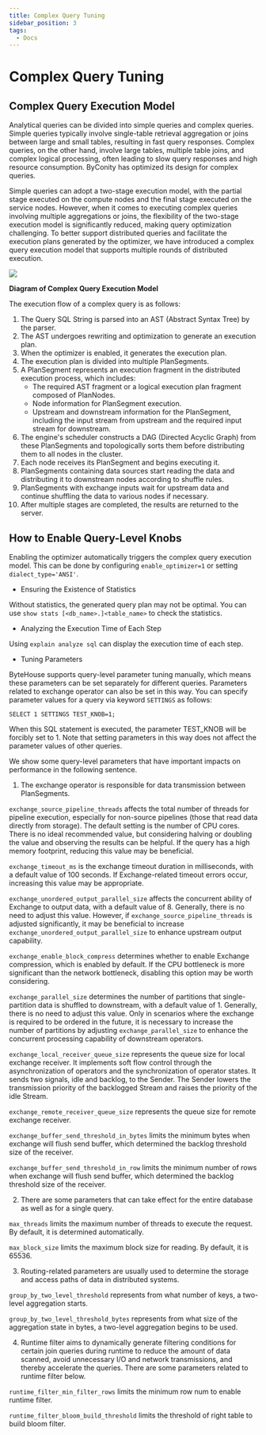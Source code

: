 ```yaml
---
title: Complex Query Tuning
sidebar_position: 3
tags:
  - Docs
---
```


# Complex Query Tuning

## Complex Query Execution Model

Analytical queries can be divided into simple queries and complex queries. Simple queries typically involve single-table retrieval aggregation or joins between large and small tables, resulting in fast query responses. Complex queries, on the other hand, involve large tables, multiple table joins, and complex logical processing, often leading to slow query responses and high resource consumption. ByConity has optimized its design for complex queries.

Simple queries can adopt a two-stage execution model, with the partial stage executed on the compute nodes and the final stage executed on the service nodes. However, when it comes to executing complex queries involving multiple aggregations or joins, the flexibility of the two-stage execution model is significantly reduced, making query optimization challenging. To better support distributed queries and facilitate the execution plans generated by the optimizer, we have introduced a complex query execution model that supports multiple rounds of distributed execution.

![](./assets/complex-query-model.png)

**Diagram of Complex Query Execution Model**

The execution flow of a complex query is as follows:

1. The Query SQL String is parsed into an AST (Abstract Syntax Tree) by the parser.
2. The AST undergoes rewriting and optimization to generate an execution plan.
3. When the optimizer is enabled, it generates the execution plan.
4. The execution plan is divided into multiple PlanSegments.
5. A PlanSegment represents an execution fragment in the distributed execution process, which includes:
   - The required AST fragment or a logical execution plan fragment composed of PlanNodes.
   - Node information for PlanSegment execution.
   - Upstream and downstream information for the PlanSegment, including the input stream from upstream and the required input stream for downstream.
6. The engine's scheduler constructs a DAG (Directed Acyclic Graph) from these PlanSegments and topologically sorts them before distributing them to all nodes in the cluster.
7. Each node receives its PlanSegment and begins executing it.
8. PlanSegments containing data sources start reading the data and distributing it to downstream nodes according to shuffle rules.
9. PlanSegments with exchange inputs wait for upstream data and continue shuffling the data to various nodes if necessary.
10. After multiple stages are completed, the results are returned to the server.

## How to Enable Query-Level Knobs

Enabling the optimizer automatically triggers the complex query execution model. This can be done by configuring `enable_optimizer=1` or setting `dialect_type='ANSI'`.

- Ensuring the Existence of Statistics

Without statistics, the generated query plan may not be optimal. You can use `show stats [<db_name>.]<table_name>` to check the statistics.

- Analyzing the Execution Time of Each Step

Using `explain analyze sql` can display the execution time of each step.

- Tuning Parameters

ByteHouse supports query-level parameter tuning manually, which means these parameters can be set separately for different queries. Parameters related to exchange operator can also be set in this way. You can specify parameter values for a query via keyword `SETTINGS` as follows:

```
SELECT 1 SETTINGS TEST_KNOB=1;
```

When this SQL statement is executed, the parameter TEST_KNOB will be forcibly set to 1. Note that setting parameters in this way does not affect the parameter values ​​of other queries.

We show some query-level parameters that have important impacts on performance in the following sentence.

1. The exchange operator is responsible for data transmission between PlanSegments.

`exchange_source_pipeline_threads` affects the total number of threads for pipeline execution, especially for non-source pipelines (those that read data directly from storage). The default setting is the number of CPU cores. There is no ideal recommended value, but considering halving or doubling the value and observing the results can be helpful. If the query has a high memory footprint, reducing this value may be beneficial.

`exchange_timeout_ms` is the exchange timeout duration in milliseconds, with a default value of 100 seconds. If Exchange-related timeout errors occur, increasing this value may be appropriate.

`exchange_unordered_output_parallel_size` affects the concurrent ability of Exchange to output data, with a default value of 8. Generally, there is no need to adjust this value. However, if `exchange_source_pipeline_threads` is adjusted significantly, it may be beneficial to increase `exchange_unordered_output_parallel_size` to enhance upstream output capability.

`exchange_enable_block_compress` determines whether to enable Exchange compression, which is enabled by default. If the CPU bottleneck is more significant than the network bottleneck, disabling this option may be worth considering.

`exchange_parallel_size` determines the number of partitions that single-partition data is shuffled to downstream, with a default value of 1. Generally, there is no need to adjust this value. Only in scenarios where the exchange is required to be ordered in the future, it is necessary to increase the number of partitions by adjusting `exchange_parallel_size` to enhance the concurrent processing capability of downstream operators.

`exchange_local_receiver_queue_size` represents the queue size for local exchange receiver. It implements soft flow control through the asynchronization of operators and the synchronization of operator states. It sends two signals, idle and backlog, to the Sender. The Sender lowers the transmission priority of the backlogged Stream and raises the priority of the idle Stream.

`exchange_remote_receiver_queue_size` represents the queue size for remote exchange receiver.

`exchange_buffer_send_threshold_in_bytes` limits the minimum bytes when exchange will flush send buffer, which determined the backlog threshold size of the receiver.

`exchange_buffer_send_threshold_in_row` limits the minimum number of rows when exchange will flush send buffer, which determined the backlog threshold size of the receiver.

2. There are some parameters that can take effect for the entire database as well as for a single query.

`max_threads` limits the maximum number of threads to execute the request. By default, it is determined automatically.

`max_block_size` limits the maximum block size for reading. By default, it is 65536.

3. Routing-related parameters are usually used to determine the storage and access paths of data in distributed systems.

`group_by_two_level_threshold` represents from what number of keys, a two-level aggregation starts.

`group_by_two_level_threshold_bytes` represents from what size of the aggregation state in bytes, a two-level aggregation begins to be used.

4. Runtime filter aims to dynamically generate filtering conditions for certain join queries during runtime to reduce the amount of data scanned, avoid unnecessary I/O and network transmissions, and thereby accelerate the queries. There are some parameters related to runtime filter below.

`runtime_filter_min_filter_rows` limits the minimum row num to enable runtime filter.

`runtime_filter_bloom_build_threshold` limits the threshold of right table to build bloom filter.

